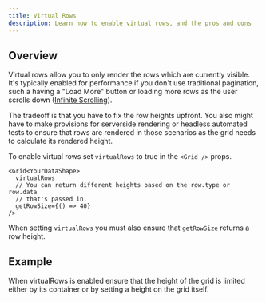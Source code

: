 ```yaml
---
title: Virtual Rows
description: Learn how to enable virtual rows, and the pros and cons
---
```



## Overview

Virtual rows allow you to only render the rows which are currently visible. It's typically enabled for performance if you don't use traditional pagination, such a having a "Load More" button or loading more rows as the user scrolls down ([Infinite Scrolling](/rows/infinite-scrolling)).

The tradeoff is that you have to fix the row heights upfront. You also might have to make provisions for serverside rendering or headless automated tests to ensure that rows are rendered in those scenarios as the grid needs to calculate its rendered height.

To enable virtual rows set `virtualRows` to true in the `<Grid />` props.

```tsx:title=Enable+virtual+rows
<Grid<YourDataShape>
  virtualRows
  // You can return different heights based on the row.type or row.data
  // that's passed in.
  getRowSize={() => 40}
/>
```

When setting `virtualRows` you must also ensure that `getRowSize` returns a row height.

## Example

<Showcase fileName="VirtualRows.tsx">
  <VirtualRows />
</Showcase>
<Alert>
  When virtualRows is enabled ensure that the height of the grid is limited
  either by its container or by setting a height on the grid itself.
</Alert>
